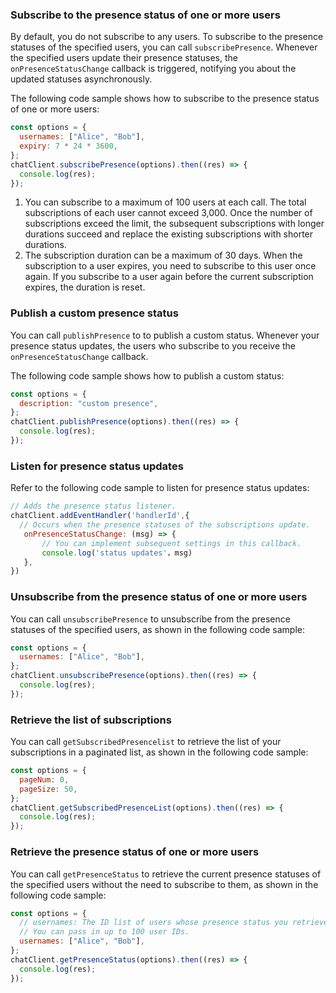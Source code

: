 <PlatformWrapper platform="web">

### Subscribe to the presence status of one or more users

By default, you do not subscribe to any users. To subscribe to the presence statuses of the specified users, you can call `subscribePresence`. Whenever the specified users update their presence statuses, the `onPresenceStatusChange` callback is triggered, notifying you about the updated statuses asynchronously.

The following code sample shows how to subscribe to the presence status of one or more users:

```javascript
const options = {
  usernames: ["Alice", "Bob"],
  expiry: 7 * 24 * 3600,
};
chatClient.subscribePresence(options).then((res) => {
  console.log(res);
});
```

<div class="alert info">
  <ol>
    <li>
      You can subscribe to a maximum of 100 users at each call. The total
      subscriptions of each user cannot exceed 3,000. Once the number of
      subscriptions exceed the limit, the subsequent subscriptions with longer
      durations succeed and replace the existing subscriptions with shorter
      durations.
    </li>
    <li>
      The subscription duration can be a maximum of 30 days. When the
      subscription to a user expires, you need to subscribe to this user once
      again. If you subscribe to a user again before the current subscription
      expires, the duration is reset.
    </li>
  </ol>
</div>

### Publish a custom presence status

You can call `publishPresence` to to publish a custom status. Whenever your presence status updates, the users who subscribe to you receive the `onPresenceStatusChange` callback.

The following code sample shows how to publish a custom status:

```javascript
const options = {
  description: "custom presence",
};
chatClient.publishPresence(options).then((res) => {
  console.log(res);
});
```

### Listen for presence status updates

Refer to the following code sample to listen for presence status updates:

```javascript
// Adds the presence status listener.
chatClient.addEventHandler('handlerId',{
  // Occurs when the presence statuses of the subscriptions update.
   onPresenceStatusChange: (msg) => {
       // You can implement subsequent settings in this callback.
   	   console.log('status updates'，msg)
   },
})
```

### Unsubscribe from the presence status of one or more users

You can call `unsubscribePresence` to unsubscribe from the presence statuses of the specified users, as shown in the following code sample:

```javascript
const options = {
  usernames: ["Alice", "Bob"],
};
chatClient.unsubscribePresence(options).then((res) => {
  console.log(res);
});
```

### Retrieve the list of subscriptions

You can call `getSubscribedPresencelist` to retrieve the list of your subscriptions in a paginated list, as shown in the following code sample:

```javascript
const options = {
  pageNum: 0,
  pageSize: 50,
};
chatClient.getSubscribedPresenceList(options).then((res) => {
  console.log(res);
});
```

### Retrieve the presence status of one or more users

You can call `getPresenceStatus` to retrieve the current presence statuses of the specified users without the need to subscribe to them, as shown in the following code sample:

```javascript
const options = {
  // usernames: The ID list of users whose presence status you retrieve.
  // You can pass in up to 100 user IDs.
  usernames: ["Alice", "Bob"],
};
chatClient.getPresenceStatus(options).then((res) => {
  console.log(res);
});
```

</PlatformWrapper>
